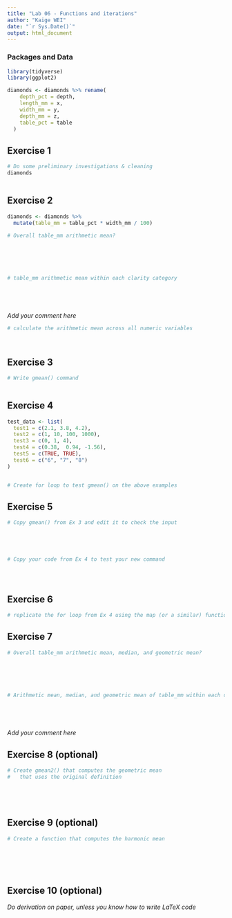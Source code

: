 ```yaml
---
title: "Lab 06 - Functions and iterations"
author: "Kaige WEI"
date: "`r Sys.Date()`"
output: html_document
---
```


### Packages and Data

```r
library(tidyverse) 
library(ggplot2)
```

```r
diamonds <- diamonds %>% rename(
    depth_pct = depth,
    length_mm = x,
    width_mm = y,
    depth_mm = z,
    table_pct = table
  )
```

## Exercise 1

```r
# Do some preliminary investigations & cleaning
diamonds



```

## Exercise 2

```r

diamonds <- diamonds %>%
  mutate(table_mm = table_pct * width_mm / 100)

# Overall table_mm arithmetic mean?






# table_mm arithmetic mean within each clarity category






```

*Add your comment here*

```r
# calculate the arithmetic mean across all numeric variables




```

## Exercise 3

```r
# Write gmean() command



```

## Exercise 4

```r

test_data <- list(
  test1 = c(2.1, 3.8, 4.2),
  test2 = c(1, 10, 100, 1000),
  test3 = c(0, 1, 4),
  test4 = c(0.38,  0.94, -1.56),
  test5 = c(TRUE, TRUE),
  test6 = c("6", "7", "8")
)


# Create for loop to test gmean() on the above examples


```

## Exercise 5

```r
# Copy gmean() from Ex 3 and edit it to check the input





# Copy your code from Ex 4 to test your new command





```

## Exercise 6

```r
# replicate the for loop from Ex 4 using the map (or a similar) function

```

## Exercise 7

```r
# Overall table_mm arithmetic mean, median, and geometric mean?






# Arithmetic mean, median, and geometric mean of table_mm within each clarity category






```

*Add your comment here*

## Exercise 8 (optional)

```r
# Create gmean2() that computes the geometric mean 
#   that uses the original definition






```

## Exercise 9 (optional)

```r
# Create a function that computes the harmonic mean







```

## Exercise 10 (optional)

*Do derivation on paper, unless you know how to write LaTeX code*
